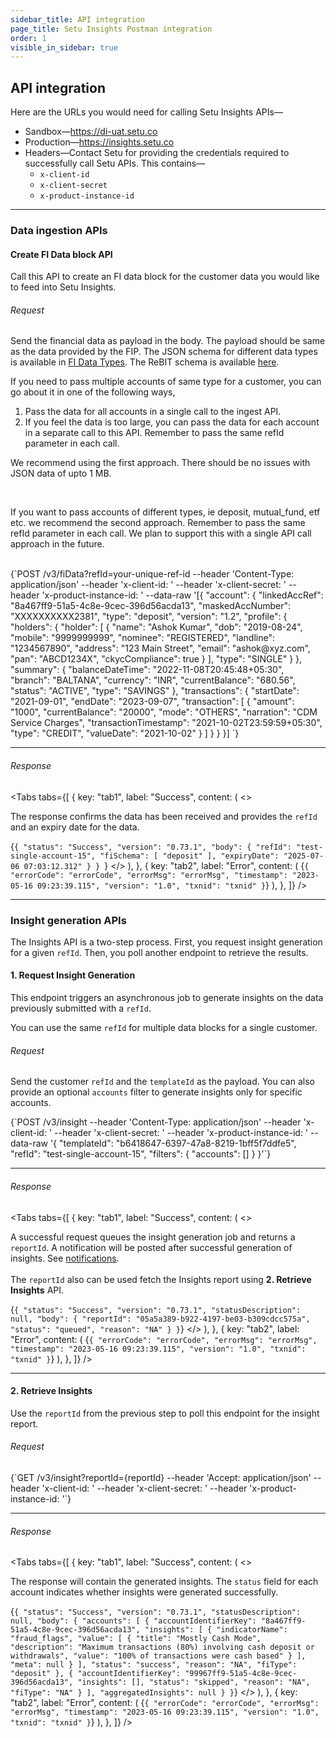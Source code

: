 ```yaml
---
sidebar_title: API integration
page_title: Setu Insights Postman integration
order: 1
visible_in_sidebar: true
---
```


## API integration

Here are the URLs you would need for calling Setu Insights APIs—

- Sandbox—https://di-uat.setu.co
- Production—https://insights.setu.co
- Headers—Contact Setu for providing the credentials required to successfully call Setu APIs. This contains—
  - `x-client-id`
  - `x-client-secret`
  - `x-product-instance-id`

<hr class="primary" />

### Data ingestion APIs

#### Create FI Data block API

Call this API to create an FI data block for the customer data you would like to feed into Setu Insights.


###### Request

Send the financial data as payload in the body. The payload should be same as the data provided by the FIP.
The JSON schema for different data types is available in <a href="/data/account-aggregator/fi-data-types" target="_blank">FI Data Types</a>.
The ReBIT schema is available <a href="https://api.rebit.org.in/schema" target="_blank">here</a>.

If you need to pass multiple accounts of same type for a customer, you can go about it in one of the following ways,

1. Pass the data for all accounts in a single call to the ingest API.
2. If you feel the data is too large, you can pass the data for each account in a separate call to this API. Remember to pass the same refId parameter in each call.

<Callout type="tip">We recommend using the first approach. There should be no issues with JSON data of upto 1 MB.</Callout>

<br />

<Callout type="info">If you want to pass accounts of different types, ie deposit, mutual_fund, etf etc. we recommend the second approach. Remember to pass the same refId parameter in each call. We plan to support this with a single API call approach in the future.</Callout>

<br />

<CodeBlockWithCopy language="http">
  {`POST /v3/fiData?refId=your-unique-ref-id
  --header 'Content-Type: application/json'
  --header 'x-client-id: <client_id>'
  --header 'x-client-secret: <client_secret>'
  --header 'x-product-instance-id: <product_instance_id>'
  --data-raw '[{
        "account": {
            "linkedAccRef": "8a467ff9-51a5-4c8e-9cec-396d56acda13",
            "maskedAccNumber": "XXXXXXXXXX2381",
            "type": "deposit",
            "version": "1.2",
            "profile": {
                "holders": {
                    "holder": [
                        {
                            "name": "Ashok Kumar",
                            "dob": "2019-08-24",
                            "mobile": "9999999999",
                            "nominee": "REGISTERED",
                            "landline": "1234567890",
                            "address": "123 Main Street",
                            "email": "ashok@xyz.com",
                            "pan": "ABCD1234X",
                            "ckycCompliance": true
                        }
                    ],
                    "type": "SINGLE"
                }
            },
            "summary": {
                "balanceDateTime": "2022-11-08T20:45:48+05:30",
                "branch": "BALTANA",
                "currency": "INR",
                "currentBalance": "680.56",
                "status": "ACTIVE",
                "type": "SAVINGS"
            },
            "transactions": {
                "startDate": "2021-09-01",
                "endDate": "2023-09-07",
                "transaction": [
                    {
                        "amount": "1000",
                        "currentBalance": "20000",
                        "mode": "OTHERS",
                        "narration": "CDM Service Charges",
                        "transactionTimestamp": "2021-10-02T23:59:59+05:30",
                        "type": "CREDIT",
                        "valueDate": "2021-10-02"
                    }
                ]
            }
        }
    }]
`}
</CodeBlockWithCopy>

<hr class="tertiary" />

###### Response

<Tabs
  tabs={[
    {
      key: "tab1",
      label: "Success",
      content: (
        <>
          <p>
            The response confirms the data has been received and provides the `refId` and an expiry date for the data.
          </p>
          <CodeBlockWithCopy language="json">
            {`{
    "status": "Success",
    "version": "0.73.1",
    "body": {
        "refId": "test-single-account-15",
        "fiSchema": [
            "deposit"
        ],
        "expiryDate": "2025-07-06 07:03:12.312"
    }
}
`}
          </CodeBlockWithCopy>
        </>
      ),
    },
    {
      key: "tab2",
      label: "Error",
      content: (
        <CodeBlockWithCopy language="json">
          {`{
  "errorCode": "errorCode",
  "errorMsg": "errorMsg",
  "timestamp": "2023-05-16 09:23:39.115",
  "version": "1.0",
  "txnid": "txnid"
}`}
        </CodeBlockWithCopy>
      ),
    },
  ]}
/>

<hr class="primary" />

### Insight generation APIs
The Insights API is a two-step process. First, you request insight generation for a given `refId`. Then, you poll another endpoint to retrieve the results.

#### 1. Request Insight Generation

This endpoint triggers an asynchronous job to generate insights on the data previously submitted with a `refId`.

<Callout type="tip">You can use the same <code>refId</code> for multiple data blocks for a single customer.</Callout>

###### Request

Send the customer `refId` and the `templateId` as the payload. You can also provide an optional `accounts` filter to generate insights only for specific accounts.

<CodeBlockWithCopy language="http">
  {`POST /v3/insight
  --header 'Content-Type: application/json'
  --header 'x-client-id: <client_id>'
  --header 'x-client-secret: <client_secret>'
  --header 'x-product-instance-id: <product_instance_id>'
  --data-raw '{
    "templateId": "b6418647-6397-47a8-8219-1bff5f7ddfe5",
    "refId": "test-single-account-15",
    "filters": {
        "accounts": []
    }
  }'`}
</CodeBlockWithCopy>

<hr class="tertiary" />

###### Response

<Tabs
  tabs={[
    {
      key: "tab1",
      label: "Success",
      content: (
        <>
          <p>
            A successful request queues the insight generation job and returns a `reportId`. A notification will be posted after successful generation of insights. See <a href="/data/insights/notifications" target="_blank">notifications</a>.<br /><br />  The <code>reportId</code> also can be used fetch the Insights report using <b>2. Retrieve Insights</b> API.
          </p>
          <CodeBlockWithCopy language="json">
            {`{
    "status": "Success",
    "version": "0.73.1",
    "statusDescription": null,
    "body": {
        "reportId": "05a5a389-b922-4197-be03-b309cdcc575a",
        "status": "queued",
        "reason": "NA"
    }
}`}
          </CodeBlockWithCopy>
        </>
      ),
    },
    {
      key: "tab2",
      label: "Error",
      content: (
        <CodeBlockWithCopy language="json">
          {`{
  "errorCode": "errorCode",
  "errorMsg": "errorMsg",
  "timestamp": "2023-05-16 09:23:39.115",
  "version": "1.0",
  "txnid": "txnid"
}`}
        </CodeBlockWithCopy>
      ),
    },
  ]}
/>

<hr class="tertiary" />

#### 2. Retrieve Insights

Use the `reportId` from the previous step to poll this endpoint for the insight report.

###### Request

<CodeBlockWithCopy language="http">
{`GET /v3/insight?reportId={reportId}
--header 'Accept: application/json'
--header 'x-client-id: <client_id>'
--header 'x-client-secret: <client_secret>'
--header 'x-product-instance-id: <product_instance_id>'`}
</CodeBlockWithCopy>

<hr class="tertiary" />

###### Response

<Tabs
  tabs={[
    {
      key: "tab1",
      label: "Success",
      content: (
        <>
          <p>The response will contain the generated insights. The `status` field for each account indicates whether insights were generated successfully.</p>
          <CodeBlockWithCopy language="json">
            {`{
    "status": "Success",
    "version": "0.73.1",
    "statusDescription": null,
    "body": {
        "accounts": [
            {
                "accountIdentifierKey": "8a467ff9-51a5-4c8e-9cec-396d56acda13",
                "insights": [
                    {
                        "indicatorName": "fraud_flags",
                        "value": [
                            {
                                "title": "Mostly Cash Mode",
                                "description": "Maximum transactions (80%) involving cash deposit or withdrawals",
                                "value": "100% of transactions were cash based"
                            }
                        ],
                        "meta": null
                    }
                ],
                "status": "success",
                "reason": "NA",
                "fiType": "deposit"
            },
            {
                "accountIdentifierKey": "99967ff9-51a5-4c8e-9cec-396d56acda13",
                "insights": [],
                "status": "skipped",
                "reason": "NA",
                "fiType": "NA"
            }
        ],
        "aggregatedInsights": null
    }
}`}
          </CodeBlockWithCopy>
        </>
      ),
    },
    {
      key: "tab2",
      label: "Error",
      content: (
        <CodeBlockWithCopy language="json">
          {`{
  "errorCode": "errorCode",
  "errorMsg": "errorMsg",
  "timestamp": "2023-05-16 09:23:39.115",
  "version": "1.0",
  "txnid": "txnid"
}`}
        </CodeBlockWithCopy>
      ),
    },
  ]}
/>

<WasPageHelpful />
